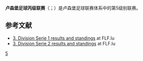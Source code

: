 {{Infobox football league
| country    = {{LUX}}
| confed     = [[欧洲足联|欧洲足联]]
| groups     = 2
| teams      = 20
| promotion  = [[卢森堡足球乙级联赛|卢森堡足球乙级联赛]]
| relegation = 
| levels     = 5
| domest_cup = [[盧森堡盃|盧森堡盃]]
| champions  = 1组: [[US_Reisdorf|US Reisdorf]]<br />2组: [[Etoile_Sportive_Clemency|Etoile Sportive Clemency]]
| season     = 2018–19赛季
}}

'''卢森堡足球丙级联赛'''（{{Lang-fr|3. Division}}；{{Lang-lb|3. Divisioun}}）是卢森堡足球联赛体系中的第5级别联赛。 

== 参考文献 ==
*[https://archive.is/20130219011318/http://www.flf.lu/championnats/resultats.php?saison=&cat_id=7&niveau_id=2200 3. Division Serie 1 results and standings] at FLF.lu
*[https://archive.is/20130219024412/http://www.flf.lu/championnats/resultats.php?saison=&cat_id=7&niveau_id=2241 3. Division Serie 2 results and standings] at FLF.lu

[[Category:卢森堡足球联赛|5]]
